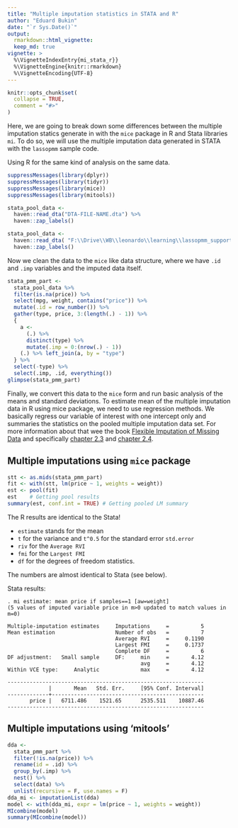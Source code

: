 ```yaml
---
title: "Multiple imputation statistics in STATA and R"
author: "Eduard Bukin"
date: "`r Sys.Date()`"
output: 
  rmarkdown::html_vignette:
  keep_md: true
vignette: >
  %\VignetteIndexEntry{mi_stata_r}}
  %\VignetteEngine{knitr::rmarkdown}
  %\VignetteEncoding{UTF-8}
---
```


```r
knitr::opts_chunk$set(
  collapse = TRUE,
  comment = "#>"
)
```


Here, we are going to break down some differences between the multiple imputation statics generate in with the `mice` package in R and Stata libraries `mi`. To do so, we will use the multiple imputation data generated in STATA with the `lassopmm` sample code.


Using R for the same kind of analysis on the same data.

```r
suppressMessages(library(dplyr))
suppressMessages(library(tidyr))
suppressMessages(library(mice))
suppressMessages(library(mitools))
```
```r
stata_pool_data <- 
  haven::read_dta("DTA-FILE-NAME.dta") %>% 
  haven::zap_labels()
```
```r
stata_pool_data <-
  haven::read_dta( "F:\\Drive\\WB\\leonardo\\learning\\lassopmm_support\\base_pmm_example.dta") %>% 
  haven::zap_labels()
```

Now we clean the data to the `mice` like data structure, where we have `.id` and `.imp` variables and the imputed data itself. 

```r
stata_pmm_part <- 
  stata_pool_data %>%
  filter(is.na(price)) %>%
  select(mpg, weight, contains("price")) %>%
  mutate(.id = row_number()) %>%
  gather(type, price, 3:(length(.) - 1)) %>%
  {
    a <-
      (.) %>%
      distinct(type) %>%
      mutate(.imp = 0:(nrow(.) - 1))
    (.) %>% left_join(a, by = "type")
  } %>%
  select(-type) %>%
  select(.imp, .id, everything())
glimpse(stata_pmm_part)
```

Finally, we convert this data to the `mice` form and run basic analysis of the means and standard deviations. To estimate mean of the multiple imputation data in R using mice package, we need to use regression methods. We basically regress our variable of interest with one intercept only and summaries the statistics on the pooled multiple imputation data set. For more information about that wee the book [Flexible Imputation of Missing Data](https://stefvanbuuren.name/fimd/) and specifically [chapter 2.3](https://stefvanbuuren.name/fimd/sec-whyandwhen.html) and [chapter 2.4](https://stefvanbuuren.name/fimd/sec-inference.html).

## Multiple imputations using `mice` package

```r
stt <- as.mids(stata_pmm_part)
fit <- with(stt, lm(price ~ 1, weights = weight))
est <- pool(fit)
est    # Getting pool results
summary(est, conf.int = TRUE) # Getting pooled LM summary
```

The R results are identical to the Stata!

*    `estimate` stands for the mean
*    `t` for the variance and `t^0.5` for the standard error `std.error`
*    `riv` for the `Average RVI`
*    `fmi` for the `Largest FMI`
*    `df` for the degrees of freedom statistics.

The numbers are almost identical to Stata (see below). 

Stata results:

``` 
. mi estimate: mean price if samples==1 [aw=weight]
(5 values of imputed variable price in m>0 updated to match values in m=0)

Multiple-imputation estimates     Imputations     =          5
Mean estimation                   Number of obs   =          7
                                  Average RVI     =     0.1190
                                  Largest FMI     =     0.1737
                                  Complete DF     =          6
DF adjustment:   Small sample     DF:     min     =       4.12
                                          avg     =       4.12
Within VCE type:     Analytic             max     =       4.12

--------------------------------------------------------------
             |       Mean   Std. Err.     [95% Conf. Interval]
-------------+------------------------------------------------
       price |   6711.486    1521.65      2535.511    10887.46
--------------------------------------------------------------
```

## Multiple imputations using 'mitools'

```r
dda <-
  stata_pmm_part %>% 
  filter(!is.na(price)) %>% 
  rename(id = .id) %>% 
  group_by(.imp) %>% 
  nest() %>% 
  select(data) %>% 
  unlist(recursive = F, use.names = F)
dda_mi <- imputationList(dda)
model <- with(dda_mi, expr = lm(price ~ 1, weights = weight))
MIcombine(model)
summary(MIcombine(model))
```


